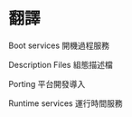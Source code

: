 =翻譯=

Boot services      開機過程服務

Description Files  組態描述檔

Porting            平台開發導入

Runtime services   運行時間服務